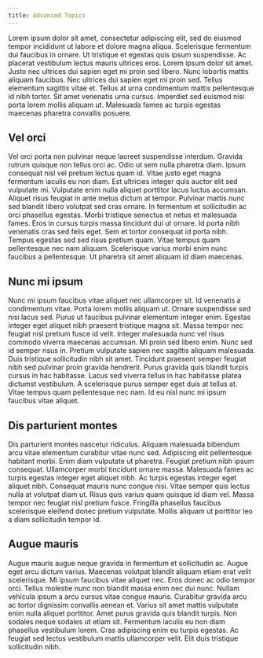 ```yaml
---
title: Advanced Topics
---
```


Lorem ipsum dolor sit amet, consectetur adipiscing elit, sed do eiusmod tempor incididunt ut labore et dolore magna aliqua. Scelerisque fermentum dui faucibus in ornare. Ut tristique et egestas quis ipsum suspendisse. Ac placerat vestibulum lectus mauris ultrices eros. Lorem ipsum dolor sit amet. Justo nec ultrices dui sapien eget mi proin sed libero. Nunc lobortis mattis aliquam faucibus. Nec ultrices dui sapien eget mi proin sed. Tellus elementum sagittis vitae et. Tellus at urna condimentum mattis pellentesque id nibh tortor. Sit amet venenatis urna cursus. Imperdiet sed euismod nisi porta lorem mollis aliquam ut. Malesuada fames ac turpis egestas maecenas pharetra convallis posuere.

## Vel orci

Vel orci porta non pulvinar neque laoreet suspendisse interdum. Gravida rutrum quisque non tellus orci ac. Odio ut sem nulla pharetra diam. Ipsum consequat nisl vel pretium lectus quam id. Vitae justo eget magna fermentum iaculis eu non diam. Est ultricies integer quis auctor elit sed vulputate mi. Vulputate enim nulla aliquet porttitor lacus luctus accumsan. Aliquet risus feugiat in ante metus dictum at tempor. Pulvinar mattis nunc sed blandit libero volutpat sed cras ornare. In fermentum et sollicitudin ac orci phasellus egestas. Morbi tristique senectus et netus et malesuada fames. Eros in cursus turpis massa tincidunt dui ut ornare. Id porta nibh venenatis cras sed felis eget. Sem et tortor consequat id porta nibh. Tempus egestas sed sed risus pretium quam. Vitae tempus quam pellentesque nec nam aliquam. Scelerisque varius morbi enim nunc faucibus a pellentesque. Ut pharetra sit amet aliquam id diam maecenas.

## Nunc mi ipsum

Nunc mi ipsum faucibus vitae aliquet nec ullamcorper sit. Id venenatis a condimentum vitae. Porta lorem mollis aliquam ut. Ornare suspendisse sed nisi lacus sed. Purus ut faucibus pulvinar elementum integer enim. Egestas integer eget aliquet nibh praesent tristique magna sit. Massa tempor nec feugiat nisl pretium fusce id velit. Integer malesuada nunc vel risus commodo viverra maecenas accumsan. Mi proin sed libero enim. Nunc sed id semper risus in. Pretium vulputate sapien nec sagittis aliquam malesuada. Duis tristique sollicitudin nibh sit amet. Tincidunt praesent semper feugiat nibh sed pulvinar proin gravida hendrerit. Purus gravida quis blandit turpis cursus in hac habitasse. Lacus sed viverra tellus in hac habitasse platea dictumst vestibulum. A scelerisque purus semper eget duis at tellus at. Vitae tempus quam pellentesque nec nam. Id eu nisl nunc mi ipsum faucibus vitae aliquet.

## Dis parturient montes

Dis parturient montes nascetur ridiculus. Aliquam malesuada bibendum arcu vitae elementum curabitur vitae nunc sed. Adipiscing elit pellentesque habitant morbi. Enim diam vulputate ut pharetra. Feugiat pretium nibh ipsum consequat. Ullamcorper morbi tincidunt ornare massa. Malesuada fames ac turpis egestas integer eget aliquet nibh. Ac turpis egestas integer eget aliquet nibh. Consequat mauris nunc congue nisi. Vitae semper quis lectus nulla at volutpat diam ut. Risus quis varius quam quisque id diam vel. Massa tempor nec feugiat nisl pretium fusce. Fringilla phasellus faucibus scelerisque eleifend donec pretium vulputate. Mollis aliquam ut porttitor leo a diam sollicitudin tempor id.

## Augue mauris

Augue mauris augue neque gravida in fermentum et sollicitudin ac. Augue eget arcu dictum varius. Maecenas volutpat blandit aliquam etiam erat velit scelerisque. Mi ipsum faucibus vitae aliquet nec. Eros donec ac odio tempor orci. Tellus molestie nunc non blandit massa enim nec dui nunc. Nullam vehicula ipsum a arcu cursus vitae congue mauris. Curabitur gravida arcu ac tortor dignissim convallis aenean et. Varius sit amet mattis vulputate enim nulla aliquet porttitor. Amet purus gravida quis blandit turpis. Non sodales neque sodales ut etiam sit. Fermentum iaculis eu non diam phasellus vestibulum lorem. Cras adipiscing enim eu turpis egestas. Ac feugiat sed lectus vestibulum mattis ullamcorper velit. Elit duis tristique sollicitudin nibh.